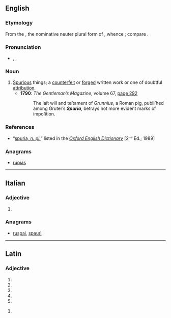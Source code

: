 ==English==

===Etymology===
From the {{etyl|la|en}} {{term|spuria|lang=la}}, the nominative neuter plural form of {{term|spurius|lang=la}}, whence {{term|spurious|lang=en}}; compare {{term|trivia|lang=en}}.

===Pronunciation===
* {{a|RP}} {{enPR|spyo͝oəʹrĭə}}, {{IPA|/ˈspjʊəɹɪə/}}, {{X-SAMPA|/"spjU@r\I@/}}

===Noun===
{{en-plural noun}}

# [[spurious|Spurious]] things; {{non-gloss definition|especially,}} a [[counterfeit]] or [[forged]] written work or one of doubtful [[attribution]].
#* '''1790''': ''The Gentleman’s Magazine'', volume 67, <span class="plainlinks">[http://books.google.co.uk/books?id=PV7PAAAAMAAJ&pg=PA292&dq=spuria&hl=en&ei=NQNxTM7fHIqo4AbmjvneCA&sa=X&oi=book_result&ct=result&resnum=13&ved=0CHAQ6AEwDA#v=onepage&q=spuria&f=false page 292]</span>
#*: The laſt will and teſtament of ''Grunnius'', a Roman pig, publiſhed among Gruter’s '''''Spuria''''', betrays not more evident marks of impoſition.

===References===
* “<span class="plainlinks">[http://dictionary.oed.com/cgi/entry/50234921 spuria, ''n. pl.'']</span>” listed in the ''[[w:Oxford English Dictionary|Oxford English Dictionary]]'' [2ⁿᵈ Ed.; 1989]

===Anagrams===
* [[rupias#English|rupias]]

----

==Italian==

===Adjective===
{{head|it|adjective form|g=f}}

# {{feminine of|spurio|lang=it}}

===Anagrams===
* [[ruspai#Italian|ruspai]], [[spaurì#Italian|spaurì]]

----

==Latin==

===Adjective===
{{la-adj-form|spuria}}

# {{inflection of|spurius|spurius|nom|f|s|lang=la}}
# {{inflection of|spurius|spurius|nom|n|p|lang=la}}
# {{inflection of|spurius|spurius|acc|n|p|lang=la}}
# {{inflection of|spurius|spurius|voc|f|s|lang=la}}
# {{inflection of|spurius|spurius|voc|n|p|lang=la}}

{{la-adj-form|spuriā}}

# {{inflection of|spurius|spurius|abl|f|s|lang=la}}